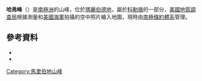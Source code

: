 {{coord|75|9|S|114|35|W|source:GNIS|display=title}}

'''哈弗峰'''（{{lang-en|Haver Peak}}）是[[南極洲|南極洲]]的山峰，位於[[瑪麗伯德地|瑪麗伯德地]]，屬於[[科勒嶺|科勒嶺]]的一部分，[[美國地質調查局|美國地質調查局]]根據測量和[[美國海軍|美國海軍]]拍攝的空中照片繪入地圖，現時由[[南極條約體系|南極條約體系]]管理。

==參考資料==
*{{cite gnis | type = antarid | id = 6491| name = Haver Peak | accessdate = 2012-05-31}}
*{{usgs-gazetteer|id=6491}}

{{DEFAULTSORT:Haver Peak}}
[[Category:馬里伯地山峰|Category:馬里伯地山峰]]


{{MarieByrdLand-geo-stub}}